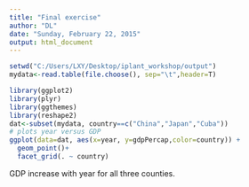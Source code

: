 ```yaml
---
title: "Final exercise"
author: "DL"
date: "Sunday, February 22, 2015"
output: html_document
---
```



```r
setwd("C:/Users/LXY/Desktop/iplant_workshop/output")
mydata<-read.table(file.choose(), sep="\t",header=T)            
```

```r
library(ggplot2)
library(plyr)
library(ggthemes)
library(reshape2)
dat<-subset(mydata, country==c("China","Japan","Cuba"))
# plots year versus GDP
ggplot(data=dat, aes(x=year, y=gdpPercap,color=country)) +
  geom_point()+
  facet_grid(. ~ country)
```

GDP increase with year for all three counties.




